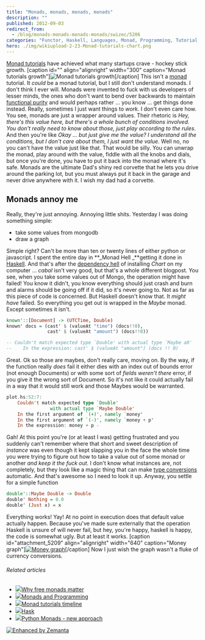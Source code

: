 ```yaml
---
title: "Monads, monads, monads, monads"
description: ""
published: 2012-09-03
redirect_from:
  - /blog/monads-monads-monads-monads/swizec/5206
categories: "Functor, Haskell, Languages, Monad, Programming, Tutorial, Uncategorized"
hero: ./img/wikiupload-2-23-Monad-tutorials-chart.png
---
```


[Monad tutorials](http://www.haskell.org/haskellwiki/Monad_tutorials_timeline) have achieved what many startups crave - hockey stick growth. \[caption id="" align="alignright" width="300" caption="Monad tutorials growth"]![Monad tutorials growth](./img/wikiupload-2-23-Monad-tutorials-chart.png "Monad tutorials growth")\[/caption] This isn't a [monad](http://en.wikipedia.org/wiki/Monad_%28functional_programming%29 "Monad (functional programming)") tutorial. It _could_ be a monad tutorial, but I still don't understand monads. I don't think I ever will. Monads were invented to fuck with us developers of lesser minds, the ones who don't want to bend over backwards to maintain [functional purity](http://en.wikipedia.org/wiki/Purely_functional "Purely functional") and would perhaps rather ... you know ... get things done instead. Really, sometimes I just want things to _work_. I don't even care how. You see, monads are just a wrapper around values. Their rhetoric is _Hey, there's this value here, but there's a whole bunch of conditions involved. You don't really need to know about those, just play according to the rules_. And then you're like _Okay ... but just give me the value? I understand all the conditions, but I don't care about them, I just want the value._ Well no, no you can't have the value just like that. That would be silly. You can unwrap the monad, play around with the value, fiddle with all the knobs and dials, but once you're done, you have to put it back into the monad where it's safe. Monads are the ultimate Dad's shiny red corvette that he lets you drive around the parking lot, but you must always put it back in the garage and never drive anywhere with it. I wish my dad had a corvette.

## Monads annoy me

Really, they're just annoying. Annoying little shits. Yesterday I was doing something simple:

- take some values from mongodb
- draw a graph

Simple right? Can't be more than ten or twenty lines of either python or javascript. I spent the entire day in **_Monad Hell _**getting it done in [Haskell](http://haskell.org "Haskell (programming language)"). And that's after the [dependency hell](http://en.wikipedia.org/wiki/Dependency_hell "Dependency hell") of installing _Chart_ on my computer ... _cabal_ isn't very good, but that's a whole different blogpost. You see, when you take some values out of Mongo, the operation might have failed! You know it didn't, you know everything should just crash and burn and alarms should be going off if it did, so it's never going to. Not as far as this piece of code is concerned. But Haskell doesn't know that. It _might have_ failed. So everything you get out is wrapped in the _Maybe_ monad. Except sometimes it isn't.

```haskell
known'::[Document] -> (UTCTime, Double)
known' docs = (cast' $ (valueAt "time") (docs!!0),
               cast' $ (valueAt "amount") (docs!!0))

-- Couldn't match expected type `Double' with actual type `Maybe a0'
--    In the expression: cast' $ (valueAt "amount") (docs !! 0)
```

Great. Ok so those are maybes, don't really care, moving on. By the way, if the function really _does_ fail it either dies with an index out of bounds error (not enough Documents) or with some sort of _fields weren't there_ error, if you give it the wrong sort of Document. So it's not like it could actually fail in a way that it would still work and those Maybes would be warranted.

```haskell
plot.hs:52:7:
    Couldn't match expected type `Double'
                with actual type `Maybe Double'
    In the first argument of `(+)', namely `money'
    In the first argument of `(-)', namely `money + p'
    In the expression: money + p -
```

Gah! At this point you're (or at least I was) getting frustrated and you suddenly can't remember where that short and sweet description of _instance_ was even though it kept slapping you in the face the whole time you were trying to figure out how to take a value out of some monad or another _and keep it the fuck out._ I don't know what instances are, not completely, but they look like a magic thing that can make [type conversions](http://en.wikipedia.org/wiki/Type_conversion "Type conversion") automatic. And that's awesome so I need to look it up. Anyway, you settle for a simple function

```haskell
double'::Maybe Double -> Double
double' Nothing = 0.0
double' (Just x) = x
```

Everything works! Yay! At no point in execution does that default value actually happen. Because you've made sure externally that the operation Haskell is unsure of will never fail, but hey, you're happy, haskell is happy, the code is somewhat ugly. But at least it works. \[caption id="attachment_5209" align="alignright" width="640" caption="Money graph"][![Money graph](http://swizec.com/blog/wp-content/uploads/2012/09/graph1.png "Money graph")](./img/blog-wp-content-uploads-2012-09-graph1.png)\[/caption] Now I just wish the graph wasn't a fluke of currency conversions.

###### Related articles

- [![](http://i.zemanta.com/noimg_38_80_80.jpg)](http://www.haskellforall.com/2012/06/you-could-have-invented-free-monads.html)[Why free monads matter](http://www.haskellforall.com/2012/06/you-could-have-invented-free-monads.html)
- [![](http://i.zemanta.com/107656675_80_80.jpg)](http://scientopia.org/blogs/goodmath/2012/08/19/monads-and-programming/)[Monads and Programming](http://scientopia.org/blogs/goodmath/2012/08/19/monads-and-programming/)
- [![](http://i.zemanta.com/noimg_55_80_80.jpg)](http://www.haskell.org/haskellwiki/index.php?title=Monad_tutorials_timeline&diff=49591&oldid=prev)[Monad tutorials timeline](http://www.haskell.org/haskellwiki/index.php?title=Monad_tutorials_timeline&diff=49591&oldid=prev)
- [![](http://i.zemanta.com/noimg_89_80_80.jpg)](http://www.haskell.org/haskellwiki/index.php?title=Hask&diff=49966&oldid=prev)[Hask](http://www.haskell.org/haskellwiki/index.php?title=Hask&diff=49966&oldid=prev)
- [![](http://i.zemanta.com/noimg_12_80_80.jpg)](http://unfoldthat.com/2011/04/02/python-monads.html)[Python Monads - new approach](http://unfoldthat.com/2011/04/02/python-monads.html)

[![Enhanced by Zemanta](http://img.zemanta.com/zemified_e.png?x-id=bb1fb710-d766-4afc-8466-3a22e2ebd230)](http://www.zemanta.com/?px "Enhanced by Zemanta")
